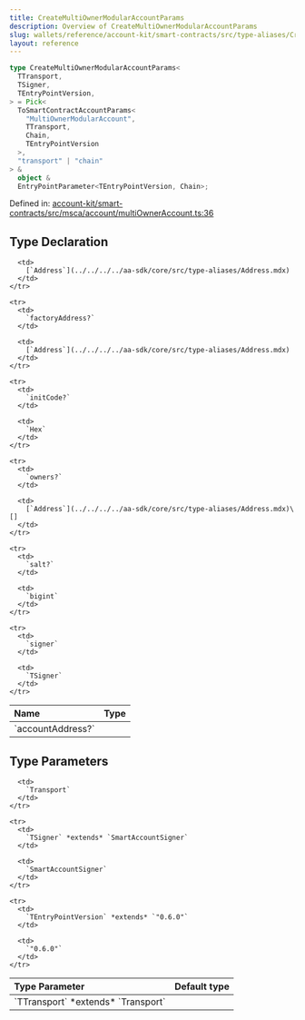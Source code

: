 ```yaml
---
title: CreateMultiOwnerModularAccountParams
description: Overview of CreateMultiOwnerModularAccountParams
slug: wallets/reference/account-kit/smart-contracts/src/type-aliases/CreateMultiOwnerModularAccountParams
layout: reference
---
```


```ts
type CreateMultiOwnerModularAccountParams<
  TTransport,
  TSigner,
  TEntryPointVersion,
> = Pick<
  ToSmartContractAccountParams<
    "MultiOwnerModularAccount",
    TTransport,
    Chain,
    TEntryPointVersion
  >,
  "transport" | "chain"
> &
  object &
  EntryPointParameter<TEntryPointVersion, Chain>;
```

Defined in: [account-kit/smart-contracts/src/msca/account/multiOwnerAccount.ts:36](https://github.com/alchemyplatform/aa-sdk/blob/5b9429f0f16dcd4ff822527b8de589e19e88faa7/account-kit/smart-contracts/src/msca/account/multiOwnerAccount.ts#L36)

## Type Declaration

<table>
  <thead>
    <tr>
      <th align="left">Name</th>
      <th align="left">Type</th>
    </tr>
  </thead>

  <tbody>
    <tr>
      <td>
        `accountAddress?`
      </td>

      <td>
        [`Address`](../../../../aa-sdk/core/src/type-aliases/Address.mdx)
      </td>
    </tr>

    <tr>
      <td>
        `factoryAddress?`
      </td>

      <td>
        [`Address`](../../../../aa-sdk/core/src/type-aliases/Address.mdx)
      </td>
    </tr>

    <tr>
      <td>
        `initCode?`
      </td>

      <td>
        `Hex`
      </td>
    </tr>

    <tr>
      <td>
        `owners?`
      </td>

      <td>
        [`Address`](../../../../aa-sdk/core/src/type-aliases/Address.mdx)\[]
      </td>
    </tr>

    <tr>
      <td>
        `salt?`
      </td>

      <td>
        `bigint`
      </td>
    </tr>

    <tr>
      <td>
        `signer`
      </td>

      <td>
        `TSigner`
      </td>
    </tr>

  </tbody>
</table>

## Type Parameters

<table>
  <thead>
    <tr>
      <th align="left">Type Parameter</th>
      <th align="left">Default type</th>
    </tr>
  </thead>

  <tbody>
    <tr>
      <td>
        `TTransport` *extends* `Transport`
      </td>

      <td>
        `Transport`
      </td>
    </tr>

    <tr>
      <td>
        `TSigner` *extends* `SmartAccountSigner`
      </td>

      <td>
        `SmartAccountSigner`
      </td>
    </tr>

    <tr>
      <td>
        `TEntryPointVersion` *extends* `"0.6.0"`
      </td>

      <td>
        `"0.6.0"`
      </td>
    </tr>

  </tbody>
</table>
